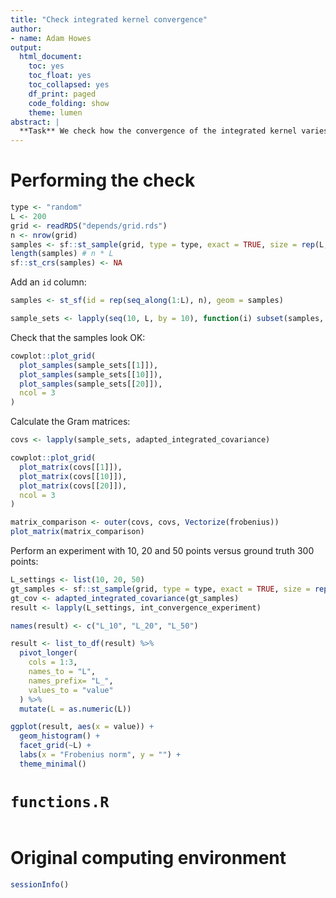```yaml
---
title: "Check integrated kernel convergence"
author:
- name: Adam Howes
output:
  html_document:
    toc: yes
    toc_float: yes
    toc_collapsed: yes
    df_print: paged
    code_folding: show
    theme: lumen
abstract: |
  **Task** We check how the convergence of the integrated kernel varies as a function of number of samples per area.
---
```


# Performing the check

```r
type <- "random"
L <- 200
grid <- readRDS("depends/grid.rds")
n <- nrow(grid)
samples <- sf::st_sample(grid, type = type, exact = TRUE, size = rep(L, n))
length(samples) # n * L
sf::st_crs(samples) <- NA
```

Add an `id` column:

```r
samples <- st_sf(id = rep(seq_along(1:L), n), geom = samples)

sample_sets <- lapply(seq(10, L, by = 10), function(i) subset(samples, id <= i))
```

Check that the samples look OK:

```r
cowplot::plot_grid(
  plot_samples(sample_sets[[1]]),
  plot_samples(sample_sets[[10]]),
  plot_samples(sample_sets[[20]]),
  ncol = 3
)
```

Calculate the Gram matrices:

```r
covs <- lapply(sample_sets, adapted_integrated_covariance)

cowplot::plot_grid(
  plot_matrix(covs[[1]]),
  plot_matrix(covs[[10]]),
  plot_matrix(covs[[20]]),
  ncol = 3
)

matrix_comparison <- outer(covs, covs, Vectorize(frobenius))
plot_matrix(matrix_comparison)
```

Perform an experiment with 10, 20 and 50 points versus ground truth 300 points:

```r
L_settings <- list(10, 20, 50)
gt_samples <- sf::st_sample(grid, type = type, exact = TRUE, size = rep(300, n))
gt_cov <- adapted_integrated_covariance(gt_samples)
result <- lapply(L_settings, int_convergence_experiment)

names(result) <- c("L_10", "L_20", "L_50")

result <- list_to_df(result) %>%
  pivot_longer(
    cols = 1:3,
    names_to = "L",
    names_prefix= "L_",
    values_to = "value"
  ) %>%
  mutate(L = as.numeric(L))

ggplot(result, aes(x = value)) +
  geom_histogram() +
  facet_grid(~L) +
  labs(x = "Frobenius norm", y = "") +
  theme_minimal()
```

# `functions.R`

```r
```

# Original computing environment

```r
sessionInfo()
```
